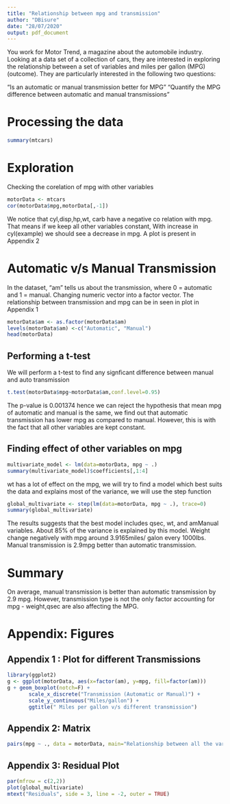 ---
title: "Relationship between mpg and transmission"
author: "DBisure"
date: "28/07/2020"
output: pdf_document
---


You work for Motor Trend, a magazine about the automobile industry. Looking at a data set of a collection of cars, they are interested in exploring the relationship between a set of variables and miles per gallon (MPG) (outcome). They are particularly interested in the following two questions:

“Is an automatic or manual transmission better for MPG”
"Quantify the MPG difference between automatic and manual transmissions"

# Processing the data

```{r}
summary(mtcars)
```

# Exploration

Checking the corelation of mpg with other variables

```{r}
motorData <- mtcars
cor(motorData$mpg,motorData[,-1])
```
We notice that cyl,disp,hp,wt, carb have a negative co relation with mpg. That means if we keep all other variables constant, With increase in cyl(example) we should see a decrease in mpg. A plot is present in Appendix 2

# Automatic v/s Manual Transmission 

In the dataset, "am" tells us about the transmission, where 0 = automatic and 1 = manual. Changing numeric vector into a factor vector. The relationship between transmission and mpg can be in seen in plot in Appendix 1

```{r}
motorData$am <- as.factor(motorData$am)
levels(motorData$am) <-c("Automatic", "Manual")
head(motorData)
```

## Performing a t-test
  We will perform a t-test to find any signficant difference between manual and auto transmission
  
```{r}
t.test(motorData$mpg~motorData$am,conf.level=0.95)
```

The p-value is 0.001374 hence we can reject the hypothesis that mean mpg of automatic and manual is the same, we find out that automatic transmission has lower mpg as compared to manual. However, this is with the fact that all other variables are kept constant.

## Finding effect of other variables on mpg

```{r}
multivariate_model <- lm(data=motorData, mpg ~ .)
summary(multivariate_model)$coefficients[,1:4]
```

wt has a lot of effect on the mpg, we will try to find a model which best suits the data and explains most of the variance, we will use the step function

```{r}
global_multivariate <- step(lm(data=motorData, mpg ~ .), trace=0)
summary(global_multivariate)
```


The results suggests that the best model includes qsec, wt, and amManual variables. About 85% of the variance is explained by this model. Weight change negatively with mpg around 3.9165miles/ galon every 1000lbs.
Manual transmission is 2.9mpg better than automatic transmission.

# Summary

On average, manual transmission is better than automatic transmission by 2.9 mpg. However, transmission type is not the only factor accounting for mpg - weight,qsec are also affecting the MPG.


# Appendix: Figures

## Appendix 1 : Plot for different Transmissions

```{r}
library(ggplot2)
g <- ggplot(motorData, aes(x=factor(am), y=mpg, fill=factor(am)))
g + geom_boxplot(notch=F) + 
       scale_x_discrete("Transmission (Automatic or Manual)") +   
       scale_y_continuous("Miles/gallon") +  
       ggtitle(" Miles per gallon v/s different transmission")

```

## Appendix 2: Matrix

```{r}
pairs(mpg ~ ., data = motorData, main="Relationship between all the variables")
```
## Appendix 3: Residual Plot

```{r}
par(mfrow = c(2,2))
plot(global_multivariate)
mtext("Residuals", side = 3, line = -2, outer = TRUE)
```